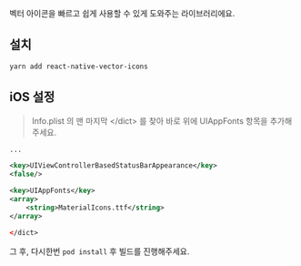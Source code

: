 벡터 아이콘을 빠르고 쉽게 사용할 수 있게 도와주는 라이브러리에요.

## 설치
```bash
yarn add react-native-vector-icons
```
## iOS 설정

> Info.plist 의 맨 마지막 &lt;/dict&gt; 를 찾아 바로 위에 UIAppFonts 항목을 추가해주세요.
```xml
...

<key>UIViewControllerBasedStatusBarAppearance</key>
<false/>

<key>UIAppFonts</key>
<array>
    <string>MaterialIcons.ttf</string>
</array>

</dict>
```

그 후, 다시한번 `pod install` 후 빌드를 진행해주세요.